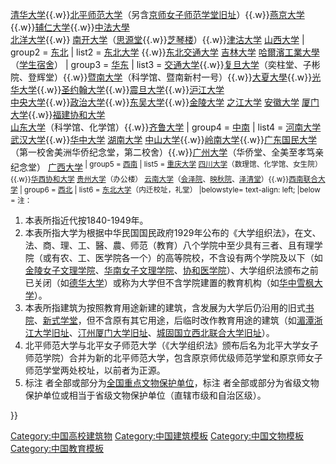 {{Navbox
| name   = 中国近代大学建筑
| title  = 中国近代大学建筑
|above=[[Template:中華民國大陸時期大專院校|中华民国大陆时期大专院校列表]]
| group1 = [[华北]]
| list1  = {{colortext |text = [[北京市高等学校列表|{{white|北京}}]] 6|border = #067de3 |bc = #067de3 |c = #ffffff}} [[北京大学]]（含[[京师大学堂建筑遗存]]<sup>{{font|color=#2A52BE|省}}</sup>、[[京師大學堂分科大學舊址|京师大学堂分科大学]]<sup>{{font|color=#FF7300|国}}</sup>、[[北京大学红楼|红楼<sup>{{font|color=#FF7300|国}}</sup>]]、[[北京大学地质学馆旧址|地质学馆]]<sup>{{font|color=#FF7300|国}}</sup>、[[北京大学女生宿舍|女生宿舍]]<sup>{{font|color=#2A52BE|省}}</sup>、[[孑民紀念堂|孑民堂]]<sup>{{font|color=#2A52BE|省}}</sup>）{{.w}}[[清华大学早期建筑|清华大学]]<sup>{{font|color=#FF7300|国}}</sup>{{.w}}[[北京师范大学旧址|北平师范大学]]<sup>{{font|color=#2A52BE|省}}</sup>（另含[[北京市鲁迅中学|京师女子师范学堂旧址]]<sup>{{font|color=#FF7300|国}}</sup>）{{.w}}[[未名湖燕园建筑|燕京大学]]<sup>{{font|color=#FF7300|国}}</sup>{{.w}}[[濤貝勒府|辅仁大学]]<sup>{{font|color=#FF7300|国}}</sup>{{.w}}[[中法大學]]<sup>{{font|color=#2A52BE|省}}</sup> <br>{{colortext |text = [[天津市高等学校列表|{{white|天津}}]] 3 |border = #067de3 |bc = #067de3 |c = #ffffff}} [[北洋大学]]<sup>{{font|color=#FF7300|国}}</sup>{{.w}} [[南开大学]]（[[思源堂]]<sup>{{font|color=#FF7300|国}}</sup>{{.w}}[[芝琴楼]]<sup>{{font|color=#2A52BE|省}}</sup>）{{.w}}[[天津工商学院主楼|津沽大学]]<sup>{{font|color=#FF7300|国}}</sup> {{colortext |text = [[山西省高等学校列表|{{white|山西}}]] 1|border = #067de3 |bc = #067de3 |c = #ffffff}} [[山西大学堂旧址|山西大学]]<sup>{{font|color=#FF7300|国}}</sup>
| group2 = [[中国东北地区|东北]]
| list2  = {{colortext |text = [[辽宁省高等学校列表|{{white|辽宁}}]] 2|border = #067de3 |bc = #067de3 |c = #ffffff}} [[东北大学旧址|东北大学]]<sup>{{font|color=#FF7300|国}}</sup> {{.w}}[[东北交通大学旧址|东北交通大学]] {{colortext |text = [[吉林省高等学校列表|{{white|吉林}}]] 1 |border = #067de3 |bc = #067de3 |c = #ffffff}} [[东北电力大学|吉林大学]]<sup>{{font|color=#FF7300|国}}</sup> {{colortext |text = [[黑龍江省高等学校列表|{{white|黑龍江}}]] 1 |border = #067de3 |bc = #067de3 |c = #ffffff}} [[哈爾濱工業大學建築群|哈爾濱工業大學]]（[[哈爾濱工業大學#校部樓|学生宿舍]]）
| group3 = [[华东]]
| list3  = {{colortext |text = [[上海市高等学校列表|{{white|上海}}]] 8|border = #067de3 |bc = #067de3 |c = #ffffff}} [[上海交通大学徐汇校区|交通大学]]<sup>{{font|color=#FF7300|国}}</sup>{{.w}}[[复旦大学邯郸校区|复旦大学]]（奕柱堂、子彬院、登辉堂）{{.w}}[[暨南大学真如旧址|暨南大学]]（科学馆、暨南新村一号）{{.w}}[[華東師範大學中山北路校區|大夏大學]]{{.w}}[[光华大学遗址|光华大学]]{{.w}}[[聖約翰大學 (上海)|圣约翰大学]]<sup>{{font|color=#FF7300|国}}</sup>{{.w}}[[震旦大学]]{{.w}}[[沪江大学]]<sup>{{font|color=#FF7300|国}}</sup><br>{{colortext |text = [[江苏省高等学校列表|{{white|江苏}}]] 4|border = #067de3 |bc = #067de3 |c = #ffffff}} [[中央大学旧址|中央大学]]<sup>{{font|color=#FF7300|国}}</sup>{{.w}}[[原國立中央政治大學門樓|政治大学]]{{.w}}[[東吳大學舊址|东吴大学]]<sup>{{font|color=#FF7300|国}}</sup>{{.w}}[[金陵大学旧址|金陵大学]]<sup>{{font|color=#FF7300|国}}</sup> {{colortext |text = [[浙江省高等学校列表|{{white|浙江}}]] 1 |border = #067de3 |bc = #067de3 |c = #ffffff}} [[之江大学]]<sup>{{font|color=#FF7300|国}}</sup> {{colortext |text = [[安徽省高等学校列表|{{white|安徽}}]] 1 |border = #067de3 |bc = #067de3 |c = #ffffff}} [[安徽大学红楼及敬敷书院旧址|安徽大学]]<sup>{{font|color=#FF7300|国}}</sup> {{colortext |text = [[福建省高等学校列表|{{white|福建}}]] 2|border = #067de3 |bc = #067de3 |c = #ffffff}} [[集美学村和厦门大学早期建筑|厦门大学]]<sup>{{font|color=#FF7300|国}}</sup>{{.w}}[[福建协和大学]]<sup>{{font|color=#2A52BE|省}}</sup><br>{{colortext |text = [[山东省高等学校列表|{{white|山东}}]] 2 |border = #067de3 |bc = #067de3 |c = #ffffff}} [[俾斯麦兵营|山东大学]]（科学馆、化学馆）{{.w}}[[齐鲁大学]]<sup>{{font|color=#FF7300|国}}</sup>
| group4 = [[中南地区|中南]]
| list4  = {{colortext |text = [[河南省高等学校列表|{{white|河南}}]] 1|border = #067de3 |bc = #067de3 |c = #ffffff}} [[河南留学欧美预备学校旧址|河南大学]]<sup>{{font|color=#FF7300|国}}</sup> {{colortext |text = [[湖北省高等学校列表|{{white|湖北}}]] 2 |border = #067de3 |bc = #067de3 |c = #ffffff}} [[武汉大学早期建筑|武汉大学]]<sup>{{font|color=#FF7300|国}}</sup>{{.w}}[[华中大学]] {{colortext |text = [[湖南省高等学校列表|{{white|湖南}}]] 1|border = #067de3 |bc = #067de3 |c = #ffffff}} [[湖南大学早期建筑群|湖南大学]]<sup>{{font|color=#FF7300|国}}</sup> {{colortext |text = [[广东省高等学校列表|{{white|广东}}]] 4 |border = #067de3 |bc = #067de3 |c = #ffffff}} [[中山大学石牌旧址建筑|中山大学]]{{.w}}[[康乐园早期建筑群|岭南大学]]<sup>{{font|color=#2A52BE|省}}</sup>{{.w}}[[广东国民大学]]（第一校舍美洲华侨纪念堂，第二校舍）{{.w}}[[私立廣州大學|广州大学]]（华侨堂、全美至孝笃亲纪念堂）{{colortext |text = [[广西壮族自治区高等学校列表|{{white|广西}}]] 1 |border = #067de3 |bc = #067de3 |c = #ffffff}} [[广西大学梧州旧址|广西大学]]<sup>{{font|color=#2A52BE|省}}
| group5 = [[中国西南地区|西南]]
| list5  = {{colortext |text = [[重庆市高等学校列表|{{white|重庆}}]] 1 |border = #067de3 |bc = #067de3 |c = #ffffff}} [[重慶大學近代建築群|重庆大学]]<sup>{{font|color=#FF7300|国}}</sup> {{colortext |text = [[四川省高等学校列表|{{white|四川}}]] 2 |border = #067de3 |bc = #067de3 |c = #ffffff}} [[四川大学文物建筑群|四川大学]]（数理馆、化学馆、女生院）{{.w}}[[華西壩老建築|华西协和大学]]<sup>{{font|color=#FF7300|国}}</sup> {{colortext |text = [[贵州省高等学校列表|{{white|贵州}}]] 1 |border = #067de3 |bc = #067de3 |c = #ffffff}} [[贵州大学近现代建筑群|贵州大学]]（办公楼<sup>{{font|color=#2A52BE|省}}</sup>） {{colortext |text = [[雲南省高等学校列表|{{white|雲南}}]] 2 |border = #067de3 |bc = #067de3 |c = #ffffff}} [[云南大学]]（[[会泽院]]<sup>{{font|color=#FF7300|国}}</sup>、[[映秋院]]<sup>{{font|color=#2A52BE|省}}</sup>、[[泽清堂]]）{{.w}}[[国立西南联合大学|西南联合大学]]<sup>{{font|color=#FF7300|国}}</sup>
| group6 = [[中国西北地区|西北]]
| list6  = {{colortext |text = [[陕西省高等学校列表|{{white|陕西}}]] 1|border = #067de3 |bc = #067de3 |c = #ffffff}} [[西北大学礼堂|东北大学]]（内迁校址，礼堂<sup>{{font|color=#2A52BE|省}}</sup>）
|belowstyle= text-align: left;
|below = 注：
#本表所指近代按1840-1949年。
#本表所指大学为根据中华民国国民政府1929年公布的《大学组织法》，在文、法、商、理、工、醫、農、师范（教育）八个学院中至少具有三者、且有理学院（或有农、工、医学院各一个）的高等院校，不含设有两个学院及以下（如[[金陵女子文理学院]]、[[华南女子文理学院]]、[[北京协和医学院|协和医学院]]）、大学组织法颁布之前已关闭（如[[德华大学]]）或称为大学但不含学院建置的教育机构（如[[华中雪枫大学旧址|华中雪枫大学]]）。
#本表所指建筑为按照教育用途新建的建筑，含发展为大学后仍沿用的旧式[[书院]]、[[新式学堂]]，但不含原有其它用途，后临时改作教育用途的建筑（如[[湄潭浙江大学旧址]]、[[长汀县文庙|汀州厦门大学旧址]]、[[國立西北聯合大學|城固国立西北联合大学旧址]]）。
#北平师范大学与北平女子师范大学（《大学组织法》颁布后名为北平大学女子师范学院）合并为新的北平师范大学，包含原京师优级师范学堂和原京师女子师范学堂两处校址，以前者为正源。
#标注 <sup>{{font|color=#FF7300|国}}</sup> 者全部或部分为[[全国重点文物保护单位]]，标注 <sup>{{font|color=#2A52BE|省}}</sup> 者全部或部分为省级文物保护单位或相当于省级文物保护单位（直辖市级和自治区级）。
}}
<noinclude>
[[Category:中国高校建筑物]]
[[Category:中国建筑模板]]
[[Category:中国文物模板]]
[[Category:中国教育模板]]
</noinclude>